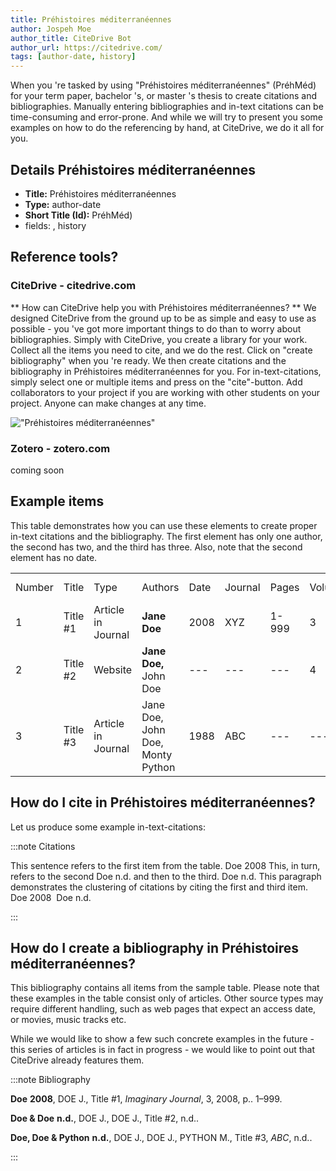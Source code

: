 ```yaml
---
title: Préhistoires méditerranéennes
author: Jospeh Moe
author_title: CiteDrive Bot
author_url: https://citedrive.com/
tags: [author-date, history]
---
```


When you 're tasked by using "Préhistoires méditerranéennes" (PréhMéd) for your term paper, bachelor 's, or master 's thesis to create citations and bibliographies.
Manually entering bibliographies and in-text citations can be time-consuming and error-prone. And while we will try to present you some examples on how to do the referencing by hand, at CiteDrive, we do it all for you.

## Details  Préhistoires méditerranéennes
* **Title:** Préhistoires méditerranéennes
* **Type:** author-date
* **Short Title (Id):** PréhMéd)
* fields: , history

## Reference tools?
### CiteDrive - citedrive.com
** How can CiteDrive help you with Préhistoires méditerranéennes? **
We designed CiteDrive from the ground up to be as simple and easy to use as possible - you 've got more important things to do than to worry about bibliographies. Simply with CiteDrive, you create a library for your work. Collect all the items you need to cite, and we do the rest. Click on "create bibliography" when you 're ready. We then create citations and the bibliography in Préhistoires méditerranéennes for you. For in-text-citations, simply select one or multiple items and press on the "cite"-button. Add collaborators to your project if you are working with other students on your project. Anyone can make changes at any time.


!["Préhistoires méditerranéennes"](images/prehistoires-mediterraneennes.svg "Choose Préhistoires méditerranéennes in the CiteDrive App")

### Zotero - zotero.com

coming soon

## Example items

This table demonstrates how you can use these elements to create proper in-text citations and the bibliography. The first element has only one author, the second has two, and the third has three. Also, note that the second element has no date.


<table>
  <tr>
   <td>Number
   </td>
   <td>Title
   </td>
   <td>Type
   </td>
   <td>Authors
   </td>
   <td>Date
   </td>
   <td>Journal
   </td>
   <td>Pages
   </td>
   <td>Volume
   </td>
   <td>Issue
   </td>
   <td>Access Date
   </td>
  </tr>
  <tr>
   <td>1
   </td>
   <td>Title #1
   </td>
   <td>Article in Journal
   </td>
   <td><strong>Jane Doe</strong>
   </td>
   <td>2008
   </td>
   <td>XYZ
   </td>
   <td>1-999
   </td>
   <td>3
   </td>
   <td>2
   </td>
   <td>--
   </td>
  </tr>
  <tr>
   <td>
2
   </td>
   <td>Title #2
   </td>
   <td>Website
   </td>
   <td><strong>Jane Doe, </strong>John Doe
   </td>
   <td>---
   </td>
   <td>---
   </td>
   <td>---
   </td>
   <td>4
   </td>
   <td>---
   </td>
   <td>2020-05-01
   </td>
  </tr>
  <tr>
   <td>3
   </td>
   <td>Title #3
   </td>
   <td>Article in Journal
   </td>
   <td>Jane Doe, John Doe, Monty Python
   </td>
   <td>1988
   </td>
   <td>ABC
   </td>
   <td>---
   </td>
   <td>---
   </td>
   <td>16
   </td>
   <td>---
   </td>
  </tr>
</table>



## How do I cite in  Préhistoires méditerranéennes?

Let us produce some example in-text-citations:

:::note Citations


This sentence refers to the first item from the table. Doe 2008 This, in turn, refers to the second Doe n.d.
and then to the third.  Doe n.d.
This paragraph demonstrates the clustering of citations by citing the first and third item. Doe 2008  Doe n.d.

:::

## How do I create a bibliography in Préhistoires méditerranéennes?

This bibliography contains all items from the sample table. Please note that these examples in the table consist only of articles. Other source types may require different handling, such as web pages that expect an access date, or movies, music tracks etc.

While we would like to show a few such concrete examples in the future - this series of articles is in fact in progress - we would like to point out that CiteDrive already features them.

:::note Bibliography

<b>Doe</b> <b>2008</b>, DOE J., Title #1, <i>Imaginary Journal</i>, 3, 2008, p.. 1–999.

<b>Doe &amp; Doe</b> <b>n.d.</b>, DOE J., DOE J., Title #2, n.d..

<b>Doe, Doe &amp; Python</b> <b>n.d.</b>, DOE J., DOE J., PYTHON M., Title #3, <i>ABC</i>, n.d..



:::


        